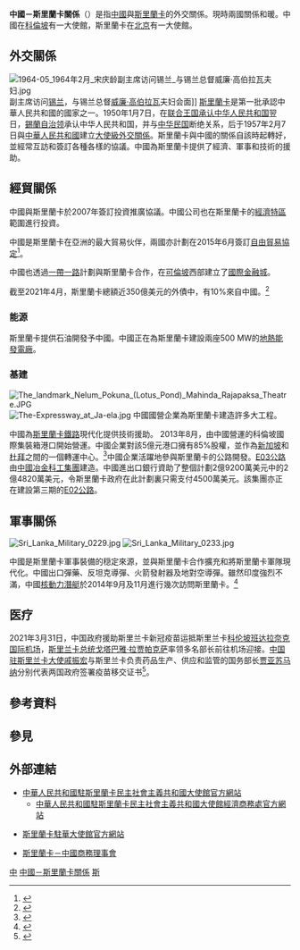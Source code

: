 {{not|中華民國與斯里蘭卡關係}}
{{Dablink|關於其他「中」字國家與「斯」字國家的外交關係，詳見'''[[中斯關係|中斯關係 (消歧義)]]'''。}}

{{Infobox Bilateral relations|中國－斯里蘭卡|PRC|Sri Lanka|map=China Sri Lanka Locator.svg|envoytitle1=[[中國駐斯里蘭卡大使列表|大使]]|envoy1=[[戚振宏|戚振宏]]|envoytitle2=[[斯里蘭卡駐華大使列表|大使]]|envoy2={{tsl|en|Palitha Kohona|帕利塔·科霍纳}}<ref>{{cite web |title = 驻华大使到任顺序及递交国书日期 |url = https://www.mfa.gov.cn/web/lbfw_673061/fgzl_673083/202201/t20220114_10495616.shtml |publisher = 中华人民共和国外交部 }}</ref>|mission1=[[中國駐斯里蘭卡大使館|中國駐斯里蘭卡大使館]]|mission2=[[斯里蘭卡駐華大使館|斯里蘭卡駐華大使館]]}}
'''中國－斯里蘭卡關係'''（{{lang-si|චීන-ශ්‍රී ලංකා සබඳතා}}）是指[[中國|中國]]與[[斯里蘭卡|斯里蘭卡]]的外交關係。現時兩國關係和暖。中國在[[科倫坡|科倫坡]]有一大使館，斯里蘭卡在[[北京|北京]]有一大使館。

==外交關係==
[[File:1964-05_1964年2月_宋庆龄副主席访问锡兰_与锡兰总督威廉·高伯拉瓦夫妇.jpg|thumb]]副主席访问[[锡兰|锡兰]]，与锡兰总督[[威廉·高伯拉瓦|威廉·高伯拉瓦]]夫妇会面]]
[[斯里蘭卡|斯里蘭卡]]是第一批承認中華人民共和國的國家之一。1950年1月7日，在[[联合王国|联合王国]][[中英关系|承认中华人民共和国]]翌日，[[錫蘭|錫蘭]][[自治领|自治领]]承认中华人民共和国，并与[[中华民国|中华民国]]断绝关系，后于1957年2月7日與[[中華人民共和國|中華人民共和國]]建立[[特命全權大使|大使級]][[外交#外交上的承認|外交關係]]。斯里蘭卡與中國的關係自該時起轉好，並經常互訪和簽訂各種各樣的協議。中國為斯里蘭卡提供了經濟、軍事和技術的援助。

==經貿關係==
中國與斯里蘭卡於2007年簽訂投資推廣協議。中國公司也在斯里蘭卡的[[經濟特區|經濟特區]]範圍進行投資。

中國是斯里蘭卡在亞洲的最大貿易伙伴，兩國亦計劃在2015年6月簽訂[[自由貿易協定|自由貿易協定]]<ref>{{Cite web |url=http://news.xinhuanet.com/english/china/2014-10/28/c_133749164.htm |title=存档副本 |accessdate=2015-04-09 |archive-date=2014-12-04 |archive-url=https://web.archive.org/web/20141204233926/http://news.xinhuanet.com/english/china/2014-10/28/c_133749164.htm |dead-url=no }}</ref>。

中國也透過[[一帶一路|一帶一路]]計劃與斯里蘭卡合作，在[[可倫坡|可倫坡]]西部建立了[[科伦坡金融城|國際金融城]]。

截至2021年4月，斯里蘭卡總額近350億美元的外債中，有10%來自中國。<ref>{{Cite web|title=負債纍纍的斯里蘭卡希望再向中國借貸25億美元，法國廣播電台中文部|url=https://www.rfi.fr/tw/亞洲/20220321-負債纍纍的斯里蘭卡希望再向中國借貸25億美元}}</ref>

===能源===
斯里蘭卡提供石油開發予中國。中國正在為斯里蘭卡建設兩座500 MW的[[地熱能發電廠|地熱能發電廠]]。

===基建===
[[File:The_landmark_Nelum_Pokuna_(Lotus_Pond)_Mahinda_Rajapaksa_Theatre.JPG|thumbnail]]
[[File:The-Expressway_at_Ja-ela.jpg|thumbnail]]
中國國營企業為斯里蘭卡建造許多大工程。

中國為[[斯里蘭卡鐵路|斯里蘭卡鐵路]]現代化提供技術援助。
2013年8月，由中國營運的科倫坡國際集裝箱港口開始營運。中國企業對該5億元港口擁有85%股權，並作為[[新加坡|新加坡]]和[[杜拜|杜拜]]之間的一個轉運中心。<ref>{{cite news |title=Sri Lanka eyes South Asian hub with Chinese mega port |author=Amal Jayasinghe |url=http://www.foxnews.com/world/2013/08/04/sri-lanka-eyes-south-asian-hub-with-chinese-mega-port/ |newspaper=Fox News |date=August 4, 2013 |accessdate=2 August 2013 |archive-date=2015-05-24 |archive-url=https://web.archive.org/web/20150524134112/http://www.foxnews.com/world/2013/08/04/sri-lanka-eyes-south-asian-hub-with-chinese-mega-port/ |dead-url=no }}</ref>中國企業活躍地參與斯里蘭卡的公路開發。[[E03公路_(斯里蘭卡)|E03公路]]由[[中國冶金科工集團|中國冶金科工集團]]建造。中國進出口銀行資助了整個計劃2億9200萬美元中的2億4820萬美元，令斯里蘭卡政府在此計劃裏只需支付4500萬美元。該集團亦正在建設第三期的[[E02公路_(斯里蘭卡)#第三期|E02公路]]。

==軍事關係==
[[File:Sri_Lanka_Military_0229.jpg|thumbnail]]
[[File:Sri_Lanka_Military_0233.jpg|thumbnail]]

中國是斯里蘭卡軍事裝備的穏定來源，並與斯里蘭卡合作擴充和將斯里蘭卡軍隊現代化。中國出口彈藥、反坦克導彈、火箭發射器及地對空導彈。雖然印度強烈不滿，中國[[核動力潛艇|核動力潛艇]]於2014年9月及11月進行幾次訪問斯里蘭卡。<ref>{{Cite web |url=http://timesofindia.indiatimes.com/india/Sri-Lanka-snubs-India-opens-port-to-Chinese-submarine-again/articleshow/45008757.cms |title=存档副本 |accessdate=2015-04-09 |archive-date=2015-03-12 |archive-url=https://web.archive.org/web/20150312005814/http://timesofindia.indiatimes.com/india/Sri-Lanka-snubs-India-opens-port-to-Chinese-submarine-again/articleshow/45008757.cms |dead-url=no }}</ref>

== 医疗 ==
2021年3月31日，中国政府援助斯里兰卡新冠疫苗运抵斯里兰卡[[科伦坡|科伦坡]][[班达拉奈克国际机场|班达拉奈克国际机场]]，[[斯里兰卡总统|斯里兰卡总统]][[戈塔巴雅·拉贾帕克萨|戈塔巴雅·拉贾帕克萨]]率领多名部长前往机场迎接。[[中国驻斯里兰卡大使列表|中国驻斯里兰卡大使]][[戚振宏|戚振宏]]与斯里兰卡负责药品生产、供应和监管的国务部长[[贾亚苏马纳|贾亚苏马纳]]分别代表两国政府签署疫苗移交证书<ref>{{Cite web|title=斯里兰卡总统迎接首批中国援斯新冠疫苗-中新网|url=http://www.chinanews.com/gj/2021/03-31/9444976.shtml|accessdate=2021-04-01|work=中国新闻网}}</ref>。

== 參考資料 ==
{{Reflist|2}}

==參見==
{{Portal box|国际关系|中国|中华人民共和国|斯里蘭卡|image4=Flag of Sri Lanka.svg}}

== 外部連結 ==
* [http://lk.china-embassy.gov.cn/chn/ 中華人民共和國駐斯里蘭卡民主社會主義共和國大使館官方網站]{{zh-cn}}{{en}}
** [http://lk.mofcom.gov.cn/ 中華人民共和國駐斯里蘭卡民主社會主義共和國大使館經濟商務處官方網站]{{zh-cn}}
* {{zh-cn}}{{en}}[http://www.slemb.com 斯里蘭卡駐華大使館官方網站]{{Wayback|url=http://www.slemb.com/ |date=20200629185412 }}
* [http://www.srilankachinabusiness.cn 斯里蘭卡－中國商務理事會]{{Wayback|url=http://www.srilankachinabusiness.cn/ |date=20200221081601 }}

{{中華人民共和國外交}}
{{斯里蘭卡外交}}
{{DEFAULTSORT:中國－斯里蘭卡關係}}
[[Category:斯里蘭卡雙邊關係|中]]
[[Category:中國－斯里蘭卡關係|]]
[[Category:中國與亞洲國家關係|斯]]